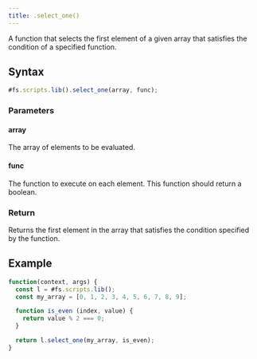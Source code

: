 ```yaml
---
title: .select_one()
---
```


A function that selects the first element of a given array that satisfies the condition of a specified function.

## Syntax

```js
#fs.scripts.lib().select_one(array, func);
```

### Parameters

#### array

The array of elements to be evaluated.

#### func

The function to execute on each element. This function should return a boolean.

### Return

Returns the first element in the array that satisfies the condition specified by the function.

## Example

```js
function(context, args) {
  const l = #fs.scripts.lib();
  const my_array = [0, 1, 2, 3, 4, 5, 6, 7, 8, 9];

  function is_even (index, value) {
    return value % 2 === 0;
  }

  return l.select_one(my_array, is_even);
}
```
